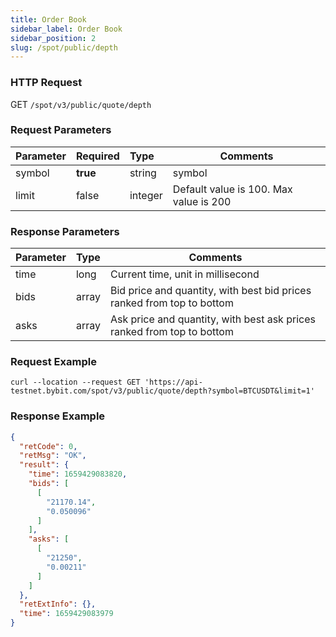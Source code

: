 ```yaml
---
title: Order Book
sidebar_label: Order Book
sidebar_position: 2
slug: /spot/public/depth
---
```


### HTTP Request
GET <code>/spot/v3/public/quote/depth</code>

### Request Parameters
| Parameter | Required | Type | Comments|
|:----- |:-------|:-----|------ |
|symbol	| **true** | string | symbol |
|limit | false | integer | Default value is 100. Max value is 200 |

### Response Parameters
| Parameter | Type | Comments|
|:----- |:-----|----- |
| time | long |  Current time, unit in millisecond |
| bids | array | Bid price and quantity, with best bid prices ranked from top to bottom |
| asks | array | Ask price and quantity, with best ask prices ranked from top to bottom |

### Request Example

```http
curl --location --request GET 'https://api-testnet.bybit.com/spot/v3/public/quote/depth?symbol=BTCUSDT&limit=1'
```

### Response Example

```json
{
  "retCode": 0,
  "retMsg": "OK",
  "result": {
    "time": 1659429083820,
    "bids": [
      [
        "21170.14",
        "0.050096"
      ]
    ],
    "asks": [
      [
        "21250",
        "0.00211"
      ]
    ]
  },
  "retExtInfo": {},
  "time": 1659429083979
}
```
